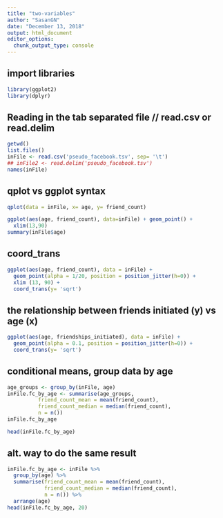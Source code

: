 ```yaml
---
title: "two-variables"
author: "SasanGN"
date: "December 13, 2018"
output: html_document
editor_options: 
  chunk_output_type: console
---
```



## import libraries
```r
library(ggplot2)
library(dplyr)
```

## Reading in the tab separated file // read.csv or read.delim
```r
getwd()
list.files()
inFile <- read.csv('pseudo_facebook.tsv', sep= '\t')
## inFile2 <- read.delim('pseudo_facebook.tsv')
names(inFile)
```

## qplot vs ggplot syntax
```r
qplot(data = inFile, x= age, y= friend_count)

ggplot(aes(age, friend_count), data=inFile) + geom_point() +
  xlim(13,90)
summary(inFile$age)
```

## coord_trans
```r
ggplot(aes(age, friend_count), data = inFile) +
  geom_point(alpha = 1/20, position = position_jitter(h=0)) +
  xlim (13, 90) +
  coord_trans(y= 'sqrt')
```

## the relationship between friends initiated (y) vs age (x)
```r
ggplot(aes(age, friendships_initiated), data = inFile) + 
  geom_point(alpha = 0.1, position = position_jitter(h=0)) +
  coord_trans(y= 'sqrt')

```

## conditional means, group data by age
```r
age_groups <- group_by(inFile, age)
inFile.fc_by_age <- summarise(age_groups,
          friend_count_mean = mean(friend_count),
          friend_count_median = median(friend_count),
          n = n())
inFile.fc_by_age 

head(inFile.fc_by_age)
```

## alt. way to do the same result
```r
inFile.fc_by_age <- inFile %>%
  group_by(age) %>%
  summarise(friend_count_mean = mean(friend_count),
            friend_count_median = median(friend_count),
            n = n()) %>%
  arrange(age)
head(inFile.fc_by_age, 20)
```






